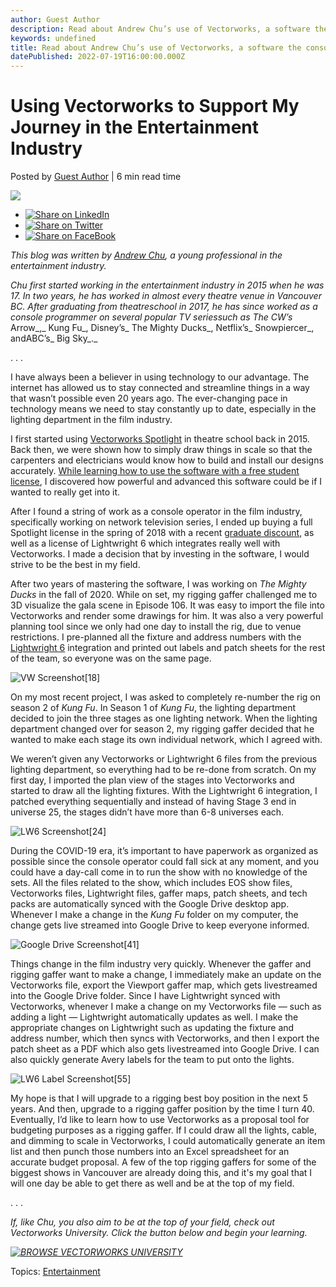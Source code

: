 ```yaml
---
author: Guest Author
description: Read about Andrew Chu’s use of Vectorworks, a software the console designer has used since being in theatre school. 
keywords: undefined
title: Read about Andrew Chu’s use of Vectorworks, a software the console designer has used since being in theatre school.  
datePublished: 2022-07-19T16:00:00.000Z
---
```

  

# Using Vectorworks to Support My Journey in the Entertainment Industry

 Posted by [Guest Author](https://blog.vectorworks.net/author/guest-author) | 6 min read time 

![](https://blog.vectorworks.net/hubfs/Blog%20Images/220707_Andrew%20Chu%20Guest%20Blog/VW%20Screenshot%5B18%5D.jpg) 

* [![Share on LinkedIn](https://2659751.fs1.hubspotusercontent-na1.net/hubfs/2659751/michaelDemo/share-LI.png)](http://www.linkedin.com/shareArticle?mini=true&url=https%3A%2F%2Fblog.vectorworks.net%2Fguest-blog-andrew-chu-entertainment-professional)
* [![Share on Twitter](https://2659751.fs1.hubspotusercontent-na1.net/hubfs/2659751/michaelDemo/share-TW.png)](https://www.twitter.com/share?text=Using%20Vectorworks%20to%20Support%20My%20Journey%20in%20the%20Entertainment%20Industry&url=https%3A%2F%2Fblog.vectorworks.net%2Fguest-blog-andrew-chu-entertainment-professional&via=PMGTweets)
* [![Share on FaceBook](https://2659751.fs1.hubspotusercontent-na1.net/hubfs/2659751/michaelDemo/share-FB.png)](https://www.facebook.com/sharer/sharer.php?u=https%3A%2F%2Fblog.vectorworks.net%2Fguest-blog-andrew-chu-entertainment-professional)

_This blog was written by [Andrew Chu](https://www.alternatingcurrent.com), a young professional in the entertainment industry._

_Chu first started working in the entertainment industry in 2015 when he was 17\. In two years, he has worked in almost every theatre venue in Vancouver BC. After graduating from theatreschool in 2017, he has since worked as a console programmer on several popular TV seriessuch as The CW’s_ Arrow_,_ Kung Fu_, Disney’s_ The Mighty Ducks_, Netflix’s_ Snowpiercer_, andABC’s_ Big Sky_._

. . .

I have always been a believer in using technology to our advantage. The internet has allowed us to stay connected and streamline things in a way that wasn’t possible even 20 years ago. The ever-changing pace in technology means we need to stay constantly up to date, especially in the lighting department in the film industry.

I first started using [Vectorworks Spotlight](https://www.vectorworks.net/spotlight) in theatre school back in 2015\. Back then, we were shown how to simply draw things in scale so that the carpenters and electricians would know how to build and install our designs accurately. [While learning how to use the software with a free student license](../../../net/vectorworks/blog/5-ways-students-can-maximize-their-vectorworks-experience.html), I discovered how powerful and advanced this software could be if I wanted to really get into it.

After I found a string of work as a console operator in the film industry, specifically working on network television series, I ended up buying a full Spotlight license in the spring of 2018 with a recent [graduate discount](https://www.vectorworks.net/education/student2pro), as well as a license of Lightwright 6 which integrates really well with Vectorworks. I made a decision that by investing in the software, I would strive to be the best in my field.

After two years of mastering the software, I was working on _The Mighty Ducks_ in the fall of 2020\. While on set, my rigging gaffer challenged me to 3D visualize the gala scene in Episode 106\. It was easy to import the file into Vectorworks and render some drawings for him. It was also a very powerful planning tool since we only had one day to install the rig, due to venue restrictions. I pre-planned all the fixture and address numbers with the [Lightwright 6](https://www.vectorworks.net/community/partner-network/find-partner/lightwright-llc) integration and printed out labels and patch sheets for the rest of the team, so everyone was on the same page.

![VW Screenshot[18]](https://blog.vectorworks.net/hs-fs/hubfs/Blog%20Images/220707_Andrew%20Chu%20Guest%20Blog/VW%20Screenshot%5B18%5D.jpg?width=1440&name=VW%20Screenshot%5B18%5D.jpg)

On my most recent project, I was asked to completely re-number the rig on season 2 of _Kung Fu_. In Season 1 of _Kung Fu_, the lighting department decided to join the three stages as one lighting network. When the lighting department changed over for season 2, my rigging gaffer decided that he wanted to make each stage its own individual network, which I agreed with.

We weren’t given any Vectorworks or Lightwright 6 files from the previous lighting department, so everything had to be re-done from scratch. On my first day, I imported the plan view of the stages into Vectorworks and started to draw all the lighting fixtures. With the Lightwright 6 integration, I patched everything sequentially and instead of having Stage 3 end in universe 25, the stages didn’t have more than 6-8 universes each.

![LW6 Screenshot[24]](https://blog.vectorworks.net/hs-fs/hubfs/Blog%20Images/220707_Andrew%20Chu%20Guest%20Blog/LW6%20Screenshot%5B24%5D.jpg?width=1440&name=LW6%20Screenshot%5B24%5D.jpg)

During the COVID-19 era, it’s important to have paperwork as organized as possible since the console operator could fall sick at any moment, and you could have a day-call come in to run the show with no knowledge of the sets. All the files related to the show, which includes EOS show files, Vectorworks files, Lightwright files, gaffer maps, patch sheets, and tech packs are automatically synced with the Google Drive desktop app. Whenever I make a change in the _Kung Fu_ folder on my computer, the change gets live streamed into Google Drive to keep everyone informed.

![Google Drive Screenshot[41]](https://blog.vectorworks.net/hs-fs/hubfs/Blog%20Images/220707_Andrew%20Chu%20Guest%20Blog/Google%20Drive%20Screenshot%5B41%5D.jpg?width=1440&name=Google%20Drive%20Screenshot%5B41%5D.jpg)

Things change in the film industry very quickly. Whenever the gaffer and rigging gaffer want to make a change, I immediately make an update on the Vectorworks file, export the Viewport gaffer map, which gets livestreamed into the Google Drive folder. Since I have Lightwright synced with Vectorworks, whenever I make a change on my Vectorworks file — such as adding a light — Lightwright automatically updates as well. I make the appropriate changes on Lightwright such as updating the fixture and address number, which then syncs with Vectorworks, and then I export the patch sheet as a PDF which also gets livestreamed into Google Drive. I can also quickly generate Avery labels for the team to put onto the lights.

![LW6 Label Screenshot[55]](https://blog.vectorworks.net/hs-fs/hubfs/Blog%20Images/220707_Andrew%20Chu%20Guest%20Blog/LW6%20Label%20Screenshot%5B55%5D.jpg?width=1440&name=LW6%20Label%20Screenshot%5B55%5D.jpg)

My hope is that I will upgrade to a rigging best boy position in the next 5 years. And then, upgrade to a rigging gaffer position by the time I turn 40\. Eventually, I’d like to learn how to use Vectorworks as a proposal tool for budgeting purposes as a rigging gaffer. If I could draw all the lights, cable, and dimming to scale in Vectorworks, I could automatically generate an item list and then punch those numbers into an Excel spreadsheet for an accurate budget proposal. A few of the top rigging gaffers for some of the biggest shows in Vancouver are already doing this, and it's my goal that I will one day be able to get there as well and be at the top of my field.

. . .

_If, like Chu, you also aim to be at the top of your field, check out Vectorworks University. Click the button below and begin your learning._

_[![BROWSE VECTORWORKS UNIVERSITY](https://no-cache.hubspot.com/cta/default/3018241/80cc3a4d-d8da-4e1e-87d3-d9a3e929e246.png)](https://cta-redirect.hubspot.com/cta/redirect/3018241/80cc3a4d-d8da-4e1e-87d3-d9a3e929e246)_ 

 Topics: [Entertainment](https://blog.vectorworks.net/topic/entertainment) 

  